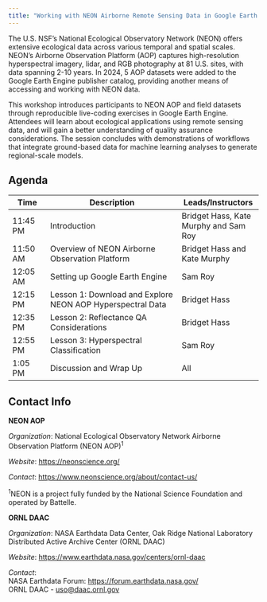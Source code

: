 ```yaml
---
title: "Working with NEON Airborne Remote Sensing Data in Google Earth Engine"
---
```



The U.S. NSF's  National Ecological Observatory Network (NEON) offers extensive ecological data across various temporal and spatial scales. NEON's Airborne Observation Platform (AOP) captures high-resolution hyperspectral imagery, lidar, and RGB photography at 81 U.S. sites, with data spanning 2-10 years. In 2024, 5 AOP datasets were added to the Google Earth Engine publisher catalog, providing another means of accessing and working with NEON data.

This workshop introduces participants to NEON AOP and field datasets through reproducible live-coding exercises in Google Earth Engine. Attendees will learn about ecological applications using remote sensing data, and will gain a better understanding of quality assurance considerations. The session concludes with demonstrations of workflows that integrate ground-based data for machine learning analyses to generate regional-scale models.

<!--
<iframe src="https://docs.google.com/presentation/d/1XrdG9P5rLNR8C1TeLpf80YZUCtqdmUev/embed?start=false&loop=false&delayms=3000" frameborder="0" width="750" height="445" allowfullscreen="true" mozallowfullscreen="true" webkitallowfullscreen="true"></iframe>
-->

## Agenda

| Time | Description | Leads/Instructors |  
|------|---------------------|-------------| 
|11:45 PM|Introduction|Bridget Hass, Kate Murphy and Sam Roy|  
|11:50 AM|Overview of NEON Airborne Observation Platform|Bridget Hass and Kate Murphy|  
|12:05 AM|Setting up Google Earth Engine|Sam Roy|  
|12:15 PM|Lesson 1: Download and Explore NEON AOP Hyperspectral Data|Bridget Hass|
|12:35 PM|Lesson 2: Reflectance QA Considerations|Bridget Hass|
|12:55 PM|Lesson 3: Hyperspectral Classification|Sam Roy|   
|1:05 PM|Discussion and Wrap Up|All|


## Contact Info  

**NEON AOP**

*Organization*: National Ecological Observatory Network Airborne Observation Platform (NEON AOP)^1^  

*Website*: <https://neonscience.org/>  

*Contact*: <https://www.neonscience.org/about/contact-us/>  

^1^NEON is a project fully funded by the National Science Foundation and operated by Battelle.


**ORNL DAAC**

*Organization*: NASA Earthdata Data Center, Oak Ridge National Laboratory Distributed Active Archive Center (ORNL DAAC) 
 
*Website*:  <https://www.earthdata.nasa.gov/centers/ornl-daac>  

*Contact*:  
    NASA Earthdata Forum: <https://forum.earthdata.nasa.gov/>  
    ORNL DAAC - <uso@daac.ornl.gov> 